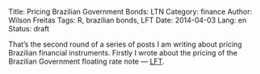 Title: Pricing Brazilian Government Bonds: LTN
Category: finance
Author: Wilson Freitas
Tags: R, brazilian bonds, LFT
Date: 2014-04-03
Lang: en
Status: draft


[lft]: {filename}/brazilian-govt-bonds/LFT.Rmd "LFT"

That's the second round of a series of posts I am  writing about pricing Brazilian financial instruments.
Firstly I wrote about the pricing of the Brazilian Government floating rate note — [LFT][lft].

